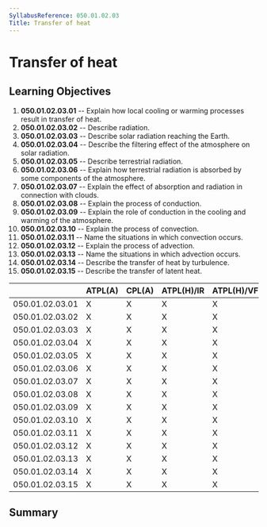 ```yaml
---
SyllabusReference: 050.01.02.03
Title: Transfer of heat
---
```


# Transfer of heat

## Learning Objectives

1.  **050.01.02.03.01** -- Explain how local cooling or warming processes result
    in transfer of heat.
2.  **050.01.02.03.02** -- Describe radiation.
3.  **050.01.02.03.03** -- Describe solar radiation reaching the Earth.
4.  **050.01.02.03.04** -- Describe the filtering effect of the atmosphere on
    solar radiation.
5.  **050.01.02.03.05** -- Describe terrestrial radiation.
6.  **050.01.02.03.06** -- Explain how terrestrial radiation is absorbed by some
    components of the atmosphere.
7.  **050.01.02.03.07** -- Explain the effect of absorption and radiation in
    connection with clouds.
8.  **050.01.02.03.08** -- Explain the process of conduction.
9.  **050.01.02.03.09** -- Explain the role of conduction in the cooling and
    warming of the atmosphere.
10. **050.01.02.03.10** -- Explain the process of convection.
11. **050.01.02.03.11** -- Name the situations in which convection occurs.
12. **050.01.02.03.12** -- Explain the process of advection.
13. **050.01.02.03.13** -- Name the situations in which advection occurs.
14. **050.01.02.03.14** -- Describe the transfer of heat by turbulence.
15. **050.01.02.03.15** -- Describe the transfer of latent heat.

|                 | ATPL(A) | CPL(A) | ATPL(H)/IR | ATPL(H)/VFR | CPL(H) | IR  | CBIR(A) |
| --------------- | ------- | ------ | ---------- | ----------- | ------ | --- | ------- |
| 050.01.02.03.01 | X       | X      | X          | X           | X      | X   | X       |
| 050.01.02.03.02 | X       | X      | X          | X           | X      | X   | X       |
| 050.01.02.03.03 | X       | X      | X          | X           | X      | X   | X       |
| 050.01.02.03.04 | X       | X      | X          | X           | X      | X   | X       |
| 050.01.02.03.05 | X       | X      | X          | X           | X      | X   | X       |
| 050.01.02.03.06 | X       | X      | X          | X           | X      | X   | X       |
| 050.01.02.03.07 | X       | X      | X          | X           | X      | X   | X       |
| 050.01.02.03.08 | X       | X      | X          | X           | X      | X   | X       |
| 050.01.02.03.09 | X       | X      | X          | X           | X      | X   | X       |
| 050.01.02.03.10 | X       | X      | X          | X           | X      | X   | X       |
| 050.01.02.03.11 | X       | X      | X          | X           | X      | X   | X       |
| 050.01.02.03.12 | X       | X      | X          | X           | X      | X   | X       |
| 050.01.02.03.13 | X       | X      | X          | X           | X      | X   | X       |
| 050.01.02.03.14 | X       | X      | X          | X           | X      | X   | X       |
| 050.01.02.03.15 | X       | X      | X          | X           | X      | X   | X       |

## Summary
